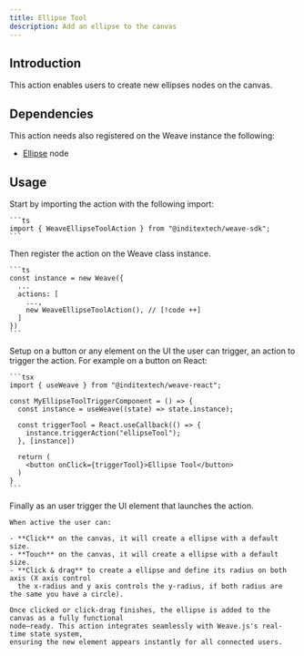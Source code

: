 ```yaml
---
title: Ellipse Tool
description: Add an ellipse to the canvas
---
```



## Introduction

This action enables users to create new ellipses nodes on the canvas.

## Dependencies

This action needs also registered on the Weave instance the following:

- [Ellipse](/docs/main/build/nodes/ellipse) node

## Usage

<Accordions className="bg-transparent">
  <Accordion title="1. Import the action" id="import-action">
    Start by importing the action with the following import:

    ```ts
    import { WeaveEllipseToolAction } from "@inditextech/weave-sdk";
    ```

  </Accordion>
  <Accordion title="2. Register the action" id="register-action">
    Then register the action on the Weave class instance.

    ```ts
    const instance = new Weave({
      ...
      actions: [
        ...,
        new WeaveEllipseToolAction(), // [!code ++]
      ]
    })
    ```

  </Accordion>
  <Accordion title="3. Setup the action trigger" id="setup-action-trigger">
    Setup on a button or any element on the UI the user can trigger, an action
    to trigger the action. For example on a button on React:

    ```tsx
    import { useWeave } from "@inditextech/weave-react";

    const MyEllipseToolTriggerComponent = () => {
      const instance = useWeave((state) => state.instance);

      const triggerTool = React.useCallback(() => {
        instance.triggerAction("ellipseTool");
      }, [instance])

      return (
        <button onClick={triggerTool}>Ellipse Tool</button>
      )
    }
    ```

  </Accordion>
  <Accordion title="4. Trigger the action" id="trigger-the-action">
    Finally as an user trigger the UI element that launches the action.

    When active the user can:

    - **Click** on the canvas, it will create a ellipse with a default size.
    - **Touch** on the canvas, it will create a ellipse with a default size.
    - **Click & drag** to create a ellipse and define its radius on both axis (X axis control
      the x-radius and y axis controls the y-radius, if both radius are the same you have a circle).

    Once clicked or click-drag finishes, the ellipse is added to the canvas as a fully functional
    node—ready. This action integrates seamlessly with Weave.js's real-time state system,
    ensuring the new element appears instantly for all connected users.

  </Accordion>
</Accordions>
